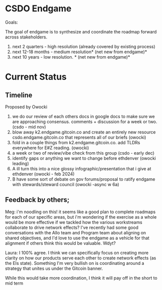 
# CSDO Endgame

Goals:

The goal of endgame is to synthesize and coordinate the roadmap forward across stakeholders.
1. next 2 quarters - high resolution (already covered by existing process)
2. next 12-18 months - medium resolution* (net new from endgame)*
3. next 10 years - low resolution. * (net new from endgame)*


# Current Status

## Timeline

Proposed by Owocki

1. we do our review of each others docs in google docs to make sure we are approaching consensus.  comments + discussion for a week or two. (csdo - mid nov)
2. blow away k2.endgame.gitcoin.co and create an entirely new resource csdo.endgame.gitcoin.co that represents all of our briefs (owocki)
3. fold in a couple things from k2.endgame.gitcoin.co. add TLDRs everywhere for E#Z reading. (owocki)
4. a week or two of review/vibe check from this group (csdo - early dec)
5. identify gaps or anything we want to change before ethdenver (owocki leading)
6. A ill turn this into a nice glossy infographic/presentation that i give at ethdenver (owocki - feb 2024)
6. B have some sort of debate on gov forums/proposal to ratify endgame with stewards/steward council (owocki -async w 6a)

## Feedback by others;

Meg: i'm noodling on this! it seems like a good plan to complete roadmaps for each of our specific areas, but i'm wondering if the exercise as a whole would be more effective if we tackled how the various workstreams collaborate to drive network effects? I've recently had some good conversations with the Allo team and Program team about aligning on shared objectives, and I'd love to use the endgame as a vehicle for that alignment if others think this would be valuable. Wdyt?

Laura: I 100% agree. I think we can specifically focus on creating more clarity on how our products serve each other to create network effects (as the EIs state). Something I'm very bullish on is coordinating around a strategy that unites us under the Gitcoin banner.

While this would take more coordination, I think it will pay off in the short to mid term








